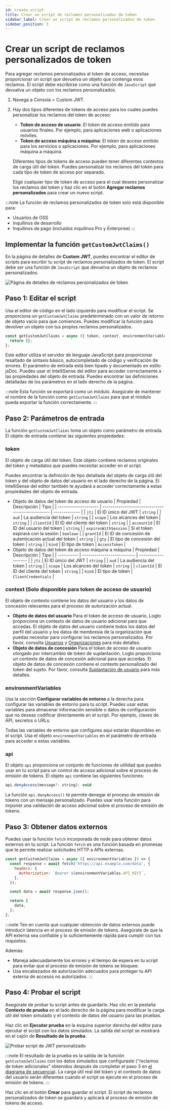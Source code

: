```yaml
---
id: create-script
title: Crear un script de reclamos personalizados de token
sidebar_label: Crear un script de reclamos personalizados de token
sidebar_position: 3
---
```


# Crear un script de reclamos personalizados de token

Para agregar reclamos personalizados al token de acceso, necesitas proporcionar un script que devuelva un objeto que contenga esos reclamos. El script debe escribirse como una función de `JavaScript` que devuelva un objeto con los reclamos personalizados.

1. Navega a <CloudLink to="/customize-jwt">Consola > Custom JWT</CloudLink>.
2. Hay dos tipos diferentes de tokens de acceso para los cuales puedes personalizar los reclamos del token de acceso:

   - **Token de acceso de usuario**: El token de acceso emitido para usuarios finales. Por ejemplo, para aplicaciones web o aplicaciones móviles.
   - **Token de acceso máquina a máquina**: El token de acceso emitido para los servicios o aplicaciones. Por ejemplo, para aplicaciones máquina a máquina.

   Diferentes tipos de tokens de acceso pueden tener diferentes contextos de carga útil del token. Puedes personalizar los reclamos del token para cada tipo de token de acceso por separado.

   Elige cualquier tipo de token de acceso para el cual desees personalizar los reclamos del token y haz clic en el botón **Agregar reclamos personalizados** para crear un nuevo script.

:::note
La función de reclamos personalizados de token solo está disponible para:

- Usuarios de OSS
- Inquilinos de desarrollo
- Inquilinos de pago (incluidos inquilinos Pro y Enterprise)
  :::

## Implementar la función `getCustomJwtClaims()`

En la página de detalles de **Custom JWT**, puedes encontrar el editor de scripts para escribir tu script de reclamos personalizados de token. El script debe ser una función de `JavaScript` que devuelva un objeto de reclamos personalizados.

![Página de detalles de reclamos personalizados de token](../assets/custom-jwt-detail-page.png)

## Paso 1: Editar el script

Usa el editor de código en el lado izquierdo para modificar el script. Se proporciona un `getCustomJwtClaims` predeterminado con un valor de retorno de objeto vacío para que comiences. Puedes modificar la función para devolver un objeto con tus propios reclamos personalizados.

```jsx
const getCustomJwtClaims = async ({ token, context, environmentVariables }) => {
  return {};
};
```

Este editor utiliza el servidor de lenguaje JavaScript para proporcionar resaltado de sintaxis básico, autocompletado de código y verificación de errores. El parámetro de entrada está bien tipado y documentado en estilo jsDoc. Puedes usar el IntelliSense del editor para acceder correctamente a las propiedades del objeto de entrada. Puedes encontrar las definiciones detalladas de los parámetros en el lado derecho de la página.

:::note
Esta función se exportará como un módulo. Asegúrate de mantener el nombre de la función como `getCustomJwtClaims` para que el módulo pueda exportar la función correctamente.
:::

## Paso 2: Parámetros de entrada

La función `getCustomJwtClaims` toma un objeto como parámetro de entrada. El objeto de entrada contiene las siguientes propiedades:

### token

El objeto de carga útil del token. Este objeto contiene reclamos originales del token y metadatos que puedes necesitar acceder en el script.

Puedes encontrar la definición de tipo detallada del objeto de carga útil del token y del objeto de datos del usuario en el lado derecho de la página. El IntelliSense del editor también te ayudará a acceder correctamente a estas propiedades del objeto de entrada.

- Objeto de datos del token de acceso de usuario
  | Propiedad | Descripción | Tipo |
  | -------------------- | ------------------------------------------------ | ------------- |
  | `jti` | El ID único del JWT | `string` |
  | `aud` | La audiencia del token | `string` |
  | `scope` | Los alcances del token | `string` |
  | `clientId` | El ID del cliente del token | `string` |
  | `accountId` | El ID del usuario del token | `string` |
  | `expiresWithSession` | Si el token expirará con la sesión | `boolean` |
  | `grantId` | El ID de concesión de autenticación actual del token | `string` |
  | `gty` | El tipo de concesión del token | `string` |
  | `kind` | El tipo de token | `AccessToken` |
- Objeto de datos del token de acceso máquina a máquina
  | Propiedad | Descripción | Tipo |
  | ---------- | -------------------------- | ------------------- |
  | `jti` | El ID único del JWT | `string` |
  | `aud` | La audiencia del token | `string` |
  | `scope` | Los alcances del token | `string` |
  | `clientId` | El ID del cliente del token | `string` |
  | `kind` | El tipo de token | `ClientCredentials` |

### context (Solo disponible para token de acceso de usuario)

El objeto de contexto contiene los datos del usuario y los datos de concesión relevantes para el proceso de autorización actual.

- **Objeto de datos del usuario**
  Para el token de acceso de usuario, Logto proporciona un contexto de datos de usuario adicional para que accedas. El objeto de datos del usuario contiene todos los datos del perfil del usuario y los datos de membresía de la organización que puedas necesitar para configurar los reclamos personalizados. Por favor, consulta [Usuarios](/user-management/user-data) y [Organizaciones](/organizations/organization-data) para más detalles.
- **Objeto de datos de concesión**
  Para el token de acceso de usuario otorgado por intercambio de token de suplantación, Logto proporciona un contexto de datos de concesión adicional para que accedas. El objeto de datos de concesión contiene el contexto personalizado del token del sujeto. Por favor, consulta [Suplantación de usuario](/developers/user-impersonation) para más detalles.

### environmentVariables

Usa la sección **Configurar variables de entorno** a la derecha para configurar las variables de entorno para tu script. Puedes usar estas variables para almacenar información sensible o datos de configuración que no deseas codificar directamente en el script. Por ejemplo, claves de API, secretos o URLs.

Todas las variables de entorno que configures aquí estarán disponibles en el script. Usa el objeto `environmentVariables` en el parámetro de entrada para acceder a estas variables.

### api

El objeto `api` proporciona un conjunto de funciones de utilidad que puedes usar en tu script para un control de acceso adicional sobre el proceso de emisión de tokens. El objeto `api` contiene las siguientes funciones:

```jsx
api.denyAccess(message?: string): void
```

La función `api.denyAccess()` te permite denegar el proceso de emisión de tokens con un mensaje personalizado. Puedes usar esta función para imponer una validación de acceso adicional sobre el proceso de emisión de tokens.

## Paso 3: Obtener datos externos

Puedes usar la función `fetch` incorporada de node para obtener datos externos en tu script. La función `fetch` es una función basada en promesas que te permite realizar solicitudes HTTP a APIs externas.

```jsx
const getCustomJwtClaims = async ({ environmentVariables }) => {
  const response = await fetch('https://api.example.com/data', {
    headers: {
      Authorization: `Bearer ${environmentVariables.API_KEY}`,
    },
  });

  const data = await response.json();

  return {
    data,
  };
};
```

:::note
Ten en cuenta que cualquier obtención de datos externos puede introducir latencia en el proceso de emisión de tokens. Asegúrate de que la API externa sea confiable y lo suficientemente rápida para cumplir con tus requisitos.

Además:

- Maneja adecuadamente los errores y el tiempo de espera en tu script para evitar que el proceso de emisión de tokens se bloquee.
- Usa encabezados de autorización adecuados para proteger tu API externa de accesos no autorizados.
  :::

## Paso 4: Probar el script

Asegúrate de probar tu script antes de guardarlo. Haz clic en la pestaña **Contexto de prueba** en el lado derecho de la página para modificar la carga útil del token simulado y el contexto de datos del usuario para las pruebas.

Haz clic en **Ejecutar prueba** en la esquina superior derecha del editor para ejecutar el script con los datos simulados. La salida del script se mostrará en el cajón de **Resultado de la prueba**.

![Probar script de JWT personalizado](../assets/test-custom-jwt-script.png)

:::note
El resultado de la prueba es la salida de la función `getCustomJwtClaims` con los datos simulados que configuraste ("reclamos de token adicionales" obtenidos después de completar el paso 3 en [el diagrama de secuencia](/developers/custom-token-claims/#how-do-custom-token-claims-work)). La carga útil real del token y el contexto de datos del usuario serán diferentes cuando el script se ejecute en el proceso de emisión de tokens.
:::

Haz clic en el botón **Crear** para guardar el script. El script de reclamos personalizados de token se guardará y aplicará al proceso de emisión de tokens de acceso.
